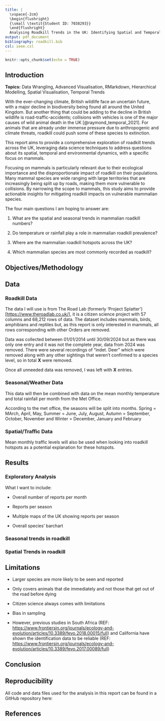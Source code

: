 ```yaml
---
title: |
  \vspace{-2cm}
  \begin{flushright}
  {\small \textit{Student ID: 7038293}}
  \end{flushright}
  Analysing Roadkill Trends in the UK: Identifying Spatial and Temporal Patterns
output: pdf_document
bibliography: roadkill.bib
csl: ieee.csl
---
```


```r
knitr::opts_chunk$set(echo = TRUE)
```

## Introduction

**Topics:** Data Wrangling, Advanced Visualisation, RMarkdown, Hierarchical Modelling, Spatial Visualisation, Temporal Trends

With the ever-changing climate, British wildlife face an uncertain future, with a major decline in biodiversity being found all around the United Kingdom. But another thing that could be adding to the decline in British wildlife is road-traffic-accidents; collisions with vehicles is one of the major causes of wild animal death in the UK [@raymond_temporal_2021]. For animals that are already under immense pressure due to anthropogenic and climate threats, roadkill could push some of these species to extinction.

This report aims to provide a comprehensive exploration of roadkill trends across the UK, leveraging data science techniques to address questions about its spatial, temporal and environmental dynamics, with a specific focus on mammals.

Focusing on mammals is particularly relevant due to their ecological importance and the disproportionate impact of roadkill on their populations. Many mammal species are wide ranging with large territories that are increasingly being split up by roads, making them more vulnerable to collisions. By narrowing the scope to mammals, this study aims to provide actionable insights for mitigating roadkill impacts on vulnerable mammalian species.

The four main questions I am hoping to answer are:

1.  What are the spatial and seasonal trends in mammalian roadkill numbers?

2.  Do temperature or rainfall play a role in mammalian roadkill prevalence?

3.  Where are the mammalian roadkill hotspots across the UK?

4.  Which mammalian species are most commonly recorded as roadkill?

## Objectives/Methodology

## Data

### Roadkill Data

The data I will use is from The Road Lab (formerly 'Project Splatter') [<https://www.theroadlab.co.uk/>], it is a citizen science project with 57 columns and 68,212 rows of data. The dataset includes mammals, birds, amphibians and reptiles but, as this report is only interested in mammals, all rows corresponding with other Orders are removed.

Data was collected between 01/01/2014 until 30/09/2024 but as there was only one entry and it was not the complete year, data from 2024 was removed. There were several recordings of “indet. Deer” which were removed along with any other sightings that weren’t confirmed to a species level, so in total **X** were removed.

Once all unneeded data was removed, I was left with **X** entries.

### Seasonal/Weather Data

This data will then be combined with data on the mean monthly temperature and total rainfall per month from the Met Office.

According to the met office, the seasons will be split into months. Spring = MArch, April, May, Summer = June, July, August, Autumn = September, October, November and Winter = December, January and February

### Spatial/Traffic Data

Mean monthly traffic levels will also be used when looking into roadkill hotspots as a potential explanation for these hotspots.

## Results

### Exploratory Analysis

What I want to include:

-   Overall number of reports per month

-   Reports per season

-   Multiple maps of the UK showing reports per season

-   Overall species' barchart

### Seasonal trends in roadkill

### Spatial Trends in roadkill

## Limitations

-   Larger species are more likely to be seen and reported

-   Only covers animals that die immediately and not those that get out of the road before dying

-   Citizen science always comes with limitations

-   Bias in sampling

-   However, previous studies in South Africa (REF: <https://www.frontiersin.org/journals/ecology-and-evolution/articles/10.3389/fevo.2018.00015/full>) and California have shown the identification data to be reliable (REF: <https://www.frontiersin.org/journals/ecology-and-evolution/articles/10.3389/fevo.2017.00089/full>)

## Conclusion

## Reproducibility

All code and data files used for the analysis in this report can be found in a GitHub repository here:

## References
